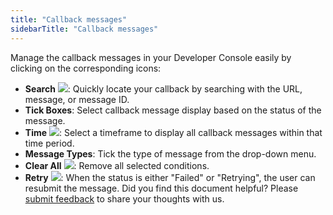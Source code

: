 ```yaml
---
title: "Callback messages"
sidebarTitle: "Callback messages"
---
```


Manage the callback messages in your Developer Console easily by clicking on the corresponding icons:

- **Search** <img src="/en/images/developer-console/icon_search.svg" className="icon"></img>: Quickly locate your callback by searching with the URL, message, or message ID.
- **Tick Boxes**: Select callback message display based on the status of the message.
- **Time** <img src="/en/images/developer-console/button_time.svg" className="icon"></img>: Select a timeframe to display all callback messages within that time period.
- **Message Types**: Tick the type of message from the drop-down menu.
- **Clear All** <img src="/en/images/developer-console/button_clear all.svg" className="icon"></img>: Remove all selected conditions.
- **Retry** <img src="/en/images/developer-console/button_retry.svg" className="icon"></img>: When the status is either "Failed" or "Retrying", the user can resubmit the message.
<Tip>Did you find this document helpful? Please [submit feedback](https://forms.zohopublic.com/cobo/form/DocumentFeedbackForm/formperma/QvLOhxJv1_JMsJ-1dleZ8Itb_7rzN-LtgvsDdxosoVI?referrername=manuals) to share your thoughts with us.</Tip>